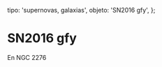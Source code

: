
  tipo: 'supernovas, galaxias',
  objeto: 'SN2016 gfy',
};

# SN2016 gfy

En NGC 2276

<Imagen
  src="registro/sn2016-gfy_20160924_sn2016gfy_ngc2276.jpg"
  fecha="20160924"
/>
